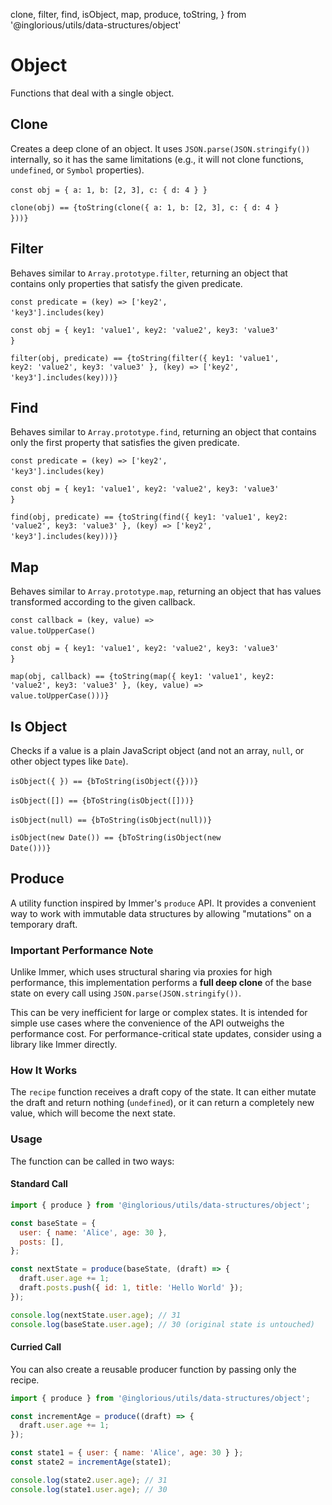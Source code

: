 
  clone,
  filter,
  find,
  isObject,
  map,
  produce,
  toString,
} from '@inglorious/utils/data-structures/object'

<Meta title="Utils/Data Structures/Object" />

# Object

Functions that deal with a single object.

## Clone

Creates a deep clone of an object. It uses `JSON.parse(JSON.stringify())` internally, so it has the same limitations (e.g., it will not clone functions, `undefined`, or `Symbol` properties).

<code>const obj = \{ a: 1, b: [2, 3], c: \{ d: 4 \} \}</code>&nbsp;

<code>clone(obj) == {toString(clone({ a: 1, b: [2, 3], c: { d: 4 } }))}</code>&nbsp;

## Filter

Behaves similar to `Array.prototype.filter`, returning an object that contains only properties that satisfy the given predicate.

<code>const predicate = (key) =&gt; ['key2', 'key3'].includes(key)</code>&nbsp;

<code>const obj =  \{ key1: 'value1', key2: 'value2', key3: 'value3' \}</code>&nbsp;

<code>filter(obj, predicate) == {toString(filter({ key1: 'value1', key2: 'value2', key3: 'value3' }, (key) => ['key2', 'key3'].includes(key)))}</code>&nbsp;

## Find

Behaves similar to `Array.prototype.find`, returning an object that contains only the first property that satisfies the given predicate.

<code>const predicate = (key) =&gt; ['key2', 'key3'].includes(key)</code>&nbsp;

<code>const obj = \{ key1: 'value1', key2: 'value2', key3: 'value3' \}</code>&nbsp;

<code>find(obj, predicate) == {toString(find({ key1: 'value1', key2: 'value2', key3: 'value3' }, (key) => ['key2', 'key3'].includes(key)))}</code>&nbsp;

## Map

Behaves similar to `Array.prototype.map`, returning an object that has values transformed according to the given callback.

<code>const callback = (key, value) =&gt; value.toUpperCase()</code>&nbsp;

<code>const obj = \{ key1: 'value1', key2: 'value2', key3: 'value3' \}</code>&nbsp;

<code>map(obj, callback) == {toString(map({ key1: 'value1', key2: 'value2', key3: 'value3' }, (key, value) => value.toUpperCase()))}</code>&nbsp;

## Is Object

Checks if a value is a plain JavaScript object (and not an array, `null`, or other object types like `Date`).

<code>isObject(\{ \}) == {bToString(isObject({}))}</code>&nbsp;

<code>isObject([]) == {bToString(isObject([]))}</code>&nbsp;

<code>isObject(null) == {bToString(isObject(null))}</code>&nbsp;

<code>isObject(new Date()) == {bToString(isObject(new Date()))}</code>&nbsp;

## Produce

A utility function inspired by Immer's `produce` API. It provides a convenient way to work with immutable data structures by allowing "mutations" on a temporary draft.

### Important Performance Note

Unlike Immer, which uses structural sharing via proxies for high performance, this implementation performs a **full deep clone** of the base state on every call using `JSON.parse(JSON.stringify())`.

This can be very inefficient for large or complex states. It is intended for simple use cases where the convenience of the API outweighs the performance cost. For performance-critical state updates, consider using a library like Immer directly.

### How It Works

The `recipe` function receives a draft copy of the state. It can either mutate the draft and return nothing (`undefined`), or it can return a completely new value, which will become the next state.

### Usage

The function can be called in two ways:

#### Standard Call

```javascript
import { produce } from '@inglorious/utils/data-structures/object';

const baseState = {
  user: { name: 'Alice', age: 30 },
  posts: [],
};

const nextState = produce(baseState, (draft) => {
  draft.user.age += 1;
  draft.posts.push({ id: 1, title: 'Hello World' });
});

console.log(nextState.user.age); // 31
console.log(baseState.user.age); // 30 (original state is untouched)
```

#### Curried Call

You can also create a reusable producer function by passing only the recipe.

```javascript
import { produce } from '@inglorious/utils/data-structures/object';

const incrementAge = produce((draft) => {
  draft.user.age += 1;
});

const state1 = { user: { name: 'Alice', age: 30 } };
const state2 = incrementAge(state1);

console.log(state2.user.age); // 31
console.log(state1.user.age); // 30
```

